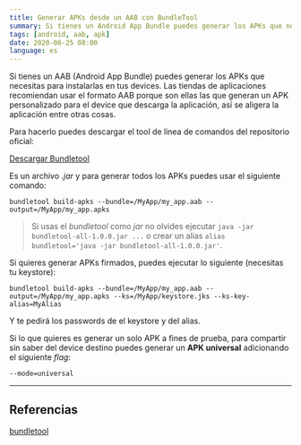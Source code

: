 ```yaml
---
title: Generar APKs desde un AAB con BundleTool
summary: Si tienes un Android App Bundle puedes generar los APKs que necesitas para instalarlas en tus devices.
tags: [android, aab, apk]
date: 2020-06-25 08:00
language: es
---
```

Si tienes un AAB (Android App Bundle) puedes generar los APKs que necesitas para instalarlas en tus devices. Las tiendas de aplicaciones recomiendan usar el formato AAB porque son ellas las que generan un APK personalizado para el device que descarga la aplicación, así se aligera la aplicación entre otras cosas.

Para hacerlo puedes descargar el tool de linea de comandos del repositorio oficial:

[Descargar Bundletool](https://github.com/google/bundletool/releases)

Es un archivo _.jar_ y para generar todos los APKs puedes usar el siguiente comando:

```
bundletool build-apks --bundle=/MyApp/my_app.aab --output=/MyApp/my_app.apks
```

> Si usas el _bundletool_ como _jar_ no olvides ejecutar `java -jar bundletool-all-1.0.0.jar ...` o crear un alias `alias bundletool='java -jar bundletool-all-1.0.0.jar'`.

Si quieres generar APKs firmados, puedes ejecutar lo siguiente (necesitas tu keystore):

```
bundletool build-apks --bundle=/MyApp/my_app.aab --output=/MyApp/my_app.apks --ks=/MyApp/keystore.jks --ks-key-alias=MyAlias
```

Y te pedirá los passwords de el keystore y del alias.

Si lo que quieres es generar un solo APK a fines de prueba, para compartir sin saber del device destino puedes generar un __APK universal__ adicionando el siguiente _flag_:

```
--mode=universal
```

---

## Referencias

[bundletool](https://developer.android.com/studio/command-line/bundletool)
